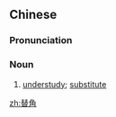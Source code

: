 ==Chinese==
{{zh-forms}}

===Pronunciation===
{{zh-pron
|m=tìjué,tìjiǎo,er=y
|cat=n
}}

===Noun===
{{zh-noun}}

# [[understudy]]; [[substitute]]

[[zh:替角]]